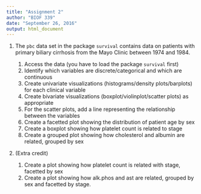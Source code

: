 ```yaml
---
title: "Assignment 2"
author: "BIOF 339"
date: "September 26, 2016"
output: html_document
---
```


1. The `pbc` data set in the package `survival` contains data on patients with primary biliary cirrhosis from the Mayo Clinic between 1974 and 1984. 

    1. Access the data (you have to load the package `survival` first)
    2. Identify which variables are discrete/categorical and which are continuous
    3. Create univariate visualizations (histograms/density plots/barplots) for each clinical variable
    4. Create bivariate visualizations (boxplot/violinplot/scatter plots) as appropriate
    5. For the scatter plots, add a line representing the relationship between the variables
    6. Create a facetted plot showing the distribution of patient age by sex
    7. Create a boxplot showing how platelet count is related to stage
    8. Create a grouped plot showing how cholesterol and albumin are related, grouped by sex
    
2. (Extra credit)
    1. Create a plot showing how platelet count is related with stage, facetted by sex
    2. Create a plot showing how alk.phos and ast are related, grouped by sex and facetted by stage.
    